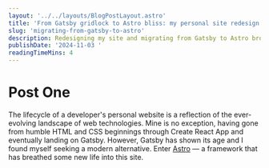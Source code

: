 ```yaml
---
layout: '../../layouts/BlogPostLayout.astro'
title: 'From Gatsby gridlock to Astro bliss: my personal site redesign'
slug: 'migrating-from-gatsby-to-astro'
description: Redesigning my site and migrating from Gatsby to Astro brought smoother development, faster builds, and renewed enthusiasm.
publishDate: '2024-11-03 '
readingTimeMins: 4
---
```



# Post One


The lifecycle of a developer's personal website is a reflection of the ever-evolving landscape of
web technologies. Mine is no exception, having gone from humble HTML and CSS beginnings through
Create React App and eventually landing on Gatsby. However, Gatsby has shown its age and I found
myself seeking a modern alternative. Enter [Astro](https://astro.build/) — a framework that has
breathed some new life into this site.